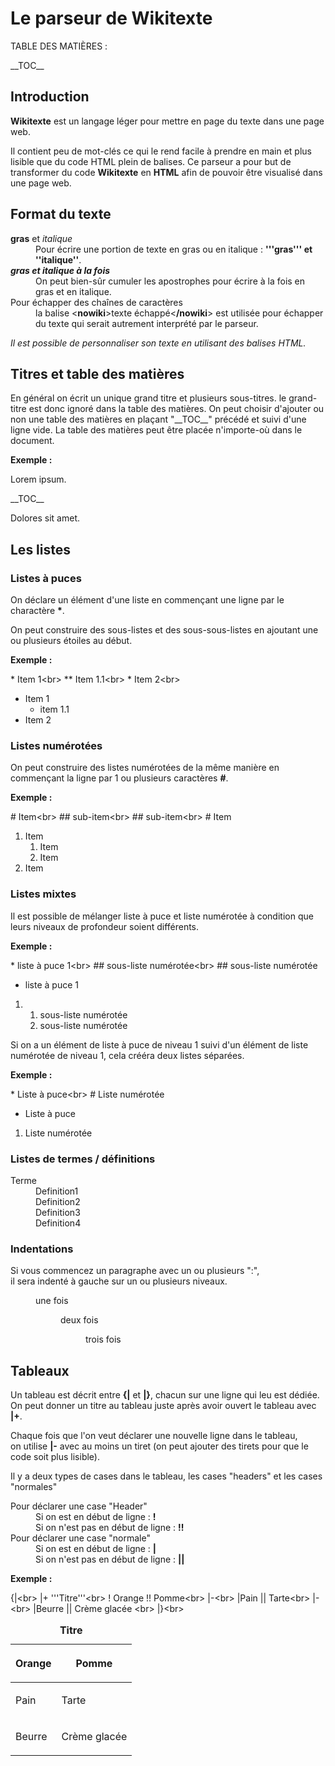 = Le parseur de Wikitexte =

TABLE DES MATIÈRES :

__TOC__

== Introduction ==

'''Wikitexte''' est un langage léger pour mettre en page du texte dans une page web.

Il contient peu de mot-clés ce qui le rend facile à prendre en main
et plus lisible que du code HTML plein de balises.
Ce parseur a pour but de transformer du code '''Wikitexte''' en '''HTML'''
afin de pouvoir être visualisé dans une page web.

== Format du texte ==

; '''gras''' et ''italique''
: Pour écrire une portion de texte en gras ou en italique : '''<nowiki>'''gras''' et ''italique''</nowiki>'''.
; '''''gras et italique à la fois'''''
: On peut bien-sûr cumuler les apostrophes pour écrire à la fois en gras et en italique.
; Pour échapper des chaînes de caractères
: la balise <'''nowiki'''>texte échappé<'''/nowiki'''> est utilisée pour échapper du texte qui serait autrement interprété par le parseur.

''Il est possible de personnaliser son texte en utilisant des balises HTML.''

== Titres et table des matières ==

En général on écrit un unique grand titre et plusieurs sous-titres. le grand-titre est donc
ignoré dans la table des matières.
On peut choisir d'ajouter ou non une table des matières en plaçant "__TOC__" précédé et suivi d'une ligne vide. La table des matières peut être placée n'importe-où dans le document.

'''Exemple :'''

Lorem ipsum.

<nowiki>
__TOC__
</nowiki>

Dolores sit amet.

== Les listes ==
=== Listes à puces ===

On déclare un élément d'une liste en commençant une ligne par le charactère '''*'''.

On peut construire des sous-listes et des sous-sous-listes en ajoutant une ou plusieurs étoiles au début.

'''Exemple :'''

<nowiki>
* Item 1<br>
** Item 1.1<br>
* Item 2<br>
</nowiki>

* Item 1
** item 1.1
* Item 2

=== Listes numérotées ===

On peut construire des listes numérotées de la même manière en commençant la ligne
par 1 ou plusieurs caractères '''#'''.

'''Exemple :'''

<nowiki>
# Item<br>
## sub-item<br>
## sub-item<br>
# Item
</nowiki>

# Item
## Item
## Item
# Item

=== Listes mixtes ===

Il est possible de mélanger liste à puce et liste numérotée à condition que leurs niveaux de profondeur soient
différents.

'''Exemple :'''

<nowiki>
* liste à puce 1<br>
## sous-liste numérotée<br>
## sous-liste numérotée
</nowiki>

* liste à puce 1
## sous-liste numérotée
## sous-liste numérotée

Si on a un élément de liste à puce de niveau 1 suivi d'un élément de liste numérotée de niveau 1,
cela crééra deux listes séparées.

'''Exemple :'''

<nowiki>
* Liste à puce<br>
# Liste numérotée
</nowiki>

* Liste à puce
# Liste numérotée

=== Listes de termes / définitions ===

; Terme
: Definition1
: Definition2
: Definition3
: Definition4

=== Indentations ===

Si vous commencez un paragraphe avec un ou plusieurs ":",<br>
il sera indenté à gauche sur un ou plusieurs niveaux.

: une fois
:: deux fois
::: trois fois

== Tableaux ==

Un tableau est décrit entre '''<nowiki>{|</nowiki>''' et '''<nowiki>|}</nowiki>''',
chacun sur une ligne qui leu est dédiée.<br>
On peut donner un titre au tableau juste après avoir ouvert le tableau avec '''<nowiki>|+</nowiki>'''.

Chaque fois que l'on veut déclarer une nouvelle ligne dans le tableau,<br>
on utilise '''<nowiki>|-</nowiki>''' avec au moins un tiret
(on peut ajouter des tirets pour que le code soit plus lisible).

Il y a deux types de cases dans le tableau, les cases "headers" et les cases "normales"

; Pour déclarer une case "Header"
: Si on est en début de ligne : '''<nowiki>!</nowiki>'''
: Si on n'est pas en début de ligne : '''<nowiki>!!</nowiki>'''
; Pour déclarer une case "normale"
: Si on est en début de ligne : '''<nowiki>|</nowiki>'''
: Si on n'est pas en début de ligne : '''<nowiki>||</nowiki>'''

'''Exemple :'''

<nowiki>
{|<br>
|+ '''Titre'''<br>
! Orange !! Pomme<br>
|-<br>
|Pain || Tarte<br>
|-<br>
|Beurre || Crème glacée <br>
|}<br>
</nowiki>

{|
|+ '''Titre'''
! Orange !! Pomme
|-
|Pain || Tarte
|-
|Beurre || Crème glacée 
|}
